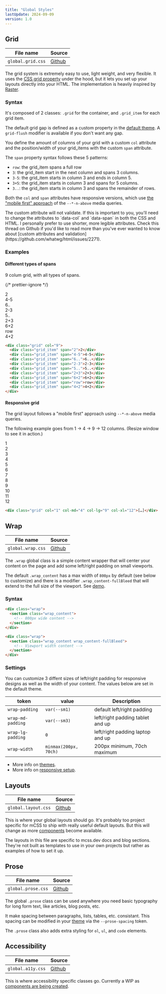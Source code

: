 ```yaml
---
title: "Global Styles"
lastUpdate: 2024-09-09
version: 1.0
---
```



## Grid

<section class="docs_section prose">

| File name         | Source            |
| ----------------- | ----------------- |
| `global.grid.css` | [Github][srcGrid] |

[srcGrid]: https://github.com/minimaldesign/mCSS/blob/main/src/styles/global.grid.css

The grid system is extremely easy to use, light weight, and very flexible. It uses the [CSS grid property](https://developer.mozilla.org/en-US/docs/Web/CSS/grid) under the hood, but it lets you set up your layouts directly into your HTML. The implementation is heavily inspired by [Raster](https://github.com/rsms/raster).

### Syntax

It's composed of 2 classes: `.grid` for the container, and `.grid_item` for each grid item.

The default grid gap is defined as a custom property in the [default theme](/docs/themes). A `grid-flush` modifier is available if you don't want any gap.

You define the amount of columns of your grid with a custom `col` attribute and the position/width of your grid_items with the custom `span` attribute.

The `span` property syntax follows these 5 patterns:

- `row`: the grid_item spans a full row
- `3`: the grid_item start in the next column and spans 3 columns.
- `3-5`: the grid_item starts in column 3 and ends in column 5.
- `3+5`: the grid_item starts in column 3 and spans for 5 columns.
- `3..`: the grid_item starts in column 3 and spans the remainder of rows.

Both the `col` and `span` attributes have responsive versions, which use [the "mobile first" approach][1] of the `--*-n-above` media queries.

[1]: /docs/media-queries#recommended-responsive-setup

<Notice type="info" title="HTML Validation">
  The custom attribute will not validate. If this is important to you, you'll
  need to change the attributes to `data-col` and `data-span` in both the CSS
  and HTML. I personally prefer to use shorter, more legible attributes. Check
  this thread on Github if you'd like to read more than you've ever wanted to
  know about [custom attributes and
  validation](https://github.com/whatwg/html/issues/2271).
</Notice>

### Examples

#### Different types of spans

9 colum grid, with all types of spans.

{/* prettier-ignore */}
<div class="grid docs_grid" col="9">
  <div class="grid_item" span="2"><span>2</span></div>
  <div class="grid_item" span="4-5"><span>4-5</span></div>
  <div class="grid_item" span="6..">6..</div>
  <div class="grid_item" span="2-3"><span>2-3</span></div>
  <div class="grid_item" span="5.."><span>5..</span></div>
  <div class="grid_item" span="2+3"><span>2+3</span></div>
  <div class="grid_item" span="6+2"><span>6+2</span></div>
  <div class="grid_item" span="row"><span>row</span></div>
  <div class="grid_item" span="4+2"><span>4+2</span></div>
</div>

```html
<div class="grid" col="9">
  <div class="grid_item" span="2">2</div>
  <div class="grid_item" span="4-5">4-5</div>
  <div class="grid_item" span="6..">6..</div>
  <div class="grid_item" span="2-3">2-3</div>
  <div class="grid_item" span="5..">5..</div>
  <div class="grid_item" span="2+3">2+3</div>
  <div class="grid_item" span="6+2">6+2</div>
  <div class="grid_item" span="row">row</div>
  <div class="grid_item" span="4+2">4+2</div>
</div>
```

#### Responsive grid

The grid layout follows a "mobile first" approach using `--*-n-above` media queries.

The following example goes from 1 → 4 → 9 → 12 columns. (Resize window to see it in action.)

<div class="grid docs_grid" col="1" col-md="4" col-lg="9" col-xl="12">
  <div class="grid_item">1</div>
  <div class="grid_item">2</div>
  <div class="grid_item">3</div>
  <div class="grid_item">4</div>
  <div class="grid_item">5</div>
  <div class="grid_item">6</div>
  <div class="grid_item">7</div>
  <div class="grid_item">8</div>
  <div class="grid_item">9</div>
  <div class="grid_item">10</div>
  <div class="grid_item">11</div>
  <div class="grid_item">12</div>
</div>

```html
<div class="grid" col="1" col-md="4" col-lg="9" col-xl="12">[…]</div>
```

</section>

## Wrap

<section class="docs_section prose">

| File name         | Source            |
| ----------------- | ----------------- |
| `global.wrap.css` | [Github][srcWrap] |

[srcWrap]: https://github.com/minimaldesign/mCSS/blob/main/src/styles/global.wrap.css

The `.wrap` global class is a simple content wrapper that will center your content on the page and add some left/right padding on small viewports.

The default `.wrap_content` has a max width of `800px` by default (see below to customize) and there is a modifier `.wrap_content-fullBleed` that will extend to the full size of the viewport. See [demo](/demos/wrap).

### Syntax

```html
<div class="wrap">
  <section class="wrap_content">
    <!-- 800px wide content -->
  </section>
</div>

<div class="wrap">
  <section class="wrap_content wrap_content-fullBleed">
    <!-- Viewport width content -->
  </section>
</div>
```

### Settings

You can customize 3 diffent sizes of left/right padding for responsive designs as well as the width of your content. The values below are set in the default theme.

| token             | value                 | Description                      |
| ----------------- | --------------------- | -------------------------------- |
| `wrap-padding`    | `var(--sm1)`          | default left/right padding       |
| `wrap-md-padding` | `var(--sm3)`          | left/right padding tablet and up |
| `wrap-lg-padding` | `0`                   | left/right padding laptop and up |
| `wrap-width`      | `minmax(200px, 70ch)` | 200px minimum, 70ch maximum      |

- More info on [themes](/docs/themes).
- More info on [responsive setup](/docs/media-queries#recommended-responsive-setup).

</section>

## Layouts

<section class="docs_section prose">

| File name           | Source              |
| ------------------- | ------------------- |
| `global.layout.css` | [Github][srcLayout] |

[srcLayout]: https://github.com/minimaldesign/mCSS/blob/main/src/styles/global.layout.css

This is where your global layouts should go. It's probably too project specific for mCSS to ship with really useful default layouts. But this will change as more [components](/components/start) become available.

<Notice type="warning" title="Work in progress">
  The layouts in this file are specific to mcss.dev docs and blog sections.
  They're not built as templates to use in your own projects but rather as
  examples of how to set it up.
</Notice>

</section>

## Prose

<section class="docs_section prose">

| File name          | Source             |
| ------------------ | ------------------ |
| `global.prose.css` | [Github][srcProse] |

[srcProse]: https://github.com/minimaldesign/mCSS/blob/main/src/styles/global.prose.css

The global `.prose` class can be used anywhere you need basic typography for long form text, like articles, blog posts, etc.

It make spacing between paragraphs, lists, tables, etc. consistant. This spacing can be modified in your [theme](/docs/theme) via the `--prose-spacing` token.

The `.prose` class also adds extra styling for `ol`, `ul`, and `code` elements.

</section>

## Accessibility

<section class="docs_section prose">

| File name         | Source            |
| ----------------- | ----------------- |
| `global.a11y.css` | [Github][srcA11y] |

[srcA11y]: https://github.com/minimaldesign/mCSS/blob/main/src/styles/global.a11y.css

This is where accessibility specific classes go. Currently a WIP as [components are being created](/components/start).

</section>
